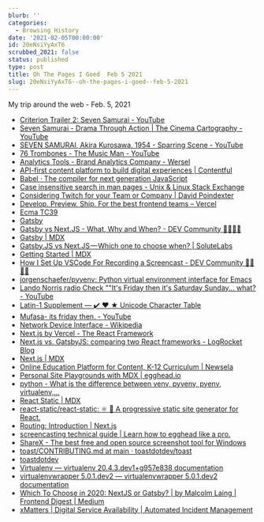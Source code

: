 ```yaml
---
blurb: ''
categories:
  - Browsing History
date: '2021-02-05T00:00:00'
id: 20eNsiYyAxT6
scrubbed_2021: false
status: published
type: post
title: Oh The Pages I Goed  Feb 5 2021
slug: 20eNsiYyAxT6--oh-the-pages-i-goed--feb-5-2021
---
```


My trip around the web - Feb. 5, 2021

- [Criterion Trailer 2: Seven Samurai - YouTube](https://www.youtube.com/watch?v=zNqQXC8Tv8U)
- [Seven Samurai - Drama Through Action | The Cinema Cartography - YouTube](https://www.youtube.com/watch?v=jZSRxp-dJ-Q)
- [SEVEN SAMURAI, Akira Kurosawa, 1954 - Sparring Scene - YouTube](https://www.youtube.com/watch?v=GF5U83UIX1o)
- [76 Trombones - The Music Man - YouTube](https://www.youtube.com/watch?v=eBQWsBiM5YY)
- [Analytics Tools - Brand Analytics Company - Wersel](https://wersel.io/)
- [API-first content platform to build digital experiences | Contentful](https://www.contentful.com/)
- [Babel · The compiler for next generation JavaScript](https://babeljs.io/repl#?browsers=defaults%2C%20not%20ie%2011%2C%20not%20ie_mob%2011&build=&builtIns=false&spec=false&loose=false&code_lz=Q&debug=false&forceAllTransforms=false&shippedProposals=false&circleciRepo=&evaluate=false&fileSize=false&timeTravel=false&sourceType=module&lineWrap=false&presets=env%2Creact%2Cstage-2&prettier=false&targets=&version=7.12.14&externalPlugins=)
- [Case insensitive search in man pages - Unix & Linux Stack Exchange](https://unix.stackexchange.com/questions/101295/case-insensitive-search-in-man-pages)
- [Considering Twitch for your Team or Company | David Poindexter](https://www.dpoindexter.com/notes/twitch-for-companies/)
- [Develop. Preview. Ship. For the best frontend teams – Vercel](https://vercel.com/)
- [Ecma TC39](https://github.com/tc39)
- [Gatsby](https://www.gatsbyjs.com/)
- [Gatsby vs Next.JS - What, Why and When? - DEV Community 👩‍💻👨‍💻](https://dev.to/jameesy/gatsby-vs-next-js-what-why-and-when-4al5)
- [Gatsby | MDX](https://mdxjs.com/getting-started/gatsby)
- [Gatsby.JS vs Next.JS — Which one to choose when? | SoluteLabs](https://www.solutelabs.com/blog/gatsby-js-vs-next-js-which-one-to-choose-when)
- [Getting Started | MDX](https://mdxjs.com/getting-started/#getting-started)
- [How I Set Up VSCode For Recording a Screencast - DEV Community 👩‍💻👨‍💻](https://dev.to/5t3ph/how-i-set-up-vscode-for-recording-a-screencast-be7)
- [jorgenschaefer/pyvenv: Python virtual environment interface for Emacs](https://github.com/jorgenschaefer/pyvenv)
- [Lando Norris radio Check ""It's Friday then it's Saturday Sunday... what? - YouTube](https://www.youtube.com/watch?v=Acgh9apBRRo&feature=youtu.be)
- [Latin-1 Supplement — ✔️ ❤️ ★ Unicode Character Table](https://unicode-table.com/en/#00F7)
- [Mufasa- its friday then. - YouTube](https://www.youtube.com/watch?v=1AnG04qnLqI&feature=youtu.be)
- [Network Device Interface - Wikipedia](https://en.wikipedia.org/wiki/Network_Device_Interface)
- [Next.js by Vercel - The React Framework](https://nextjs.org/)
- [Next.js vs. GatsbyJS: comparing two React frameworks - LogRocket Blog](https://blog.logrocket.com/next-js-vs-gatsbyjs-a-developers-perspective/)
- [Next.js | MDX](https://mdxjs.com/getting-started/next)
- [Online Education Platform for Content, K-12 Curriculum | Newsela](https://newsela.com/)
- [Personal Site Playgrounds with MDX | egghead.io](https://egghead.io/lessons/mdx-personal-site-playgrounds-with-mdx)
- [python - What is the difference between venv, pyvenv, pyenv, virtualenv,...](https://stackoverflow.com/questions/41573587/what-is-the-difference-between-venv-pyvenv-pyenv-virtualenv-virtualenvwrappe)
- [React Static | MDX](https://mdxjs.com/getting-started/react-static)
- [react-static/react-static: ⚛️ 🚀 A progressive static site generator for React.](https://github.com/react-static/react-static/tree/master/)
- [Routing: Introduction | Next.js](https://nextjs.org/docs/routing/introduction)
- [screencasting technical guide | Learn how to egghead like a pro.](https://howtoegghead.com/instructor/screencasting/)
- [ShareX - The best free and open source screenshot tool for Windows](https://getsharex.com/)
- [toast/CONTRIBUTING.md at main · toastdotdev/toast](https://github.com/toastdotdev/toast/blob/main/CONTRIBUTING.md)
- [toastdotdev](https://github.com/toastdotdev)
- [Virtualenv — virtualenv 20.4.3.dev1+g957e838 documentation](https://virtualenv.pypa.io/en/latest/)
- [virtualenvwrapper 5.0.1.dev2 — virtualenvwrapper 5.0.1.dev2 documentation](https://virtualenvwrapper.readthedocs.io/en/latest/)
- [Which To Choose in 2020: NextJS or Gatsby? | by Malcolm Laing | Frontend Digest | Medium](https://medium.com/frontend-digest/which-to-choose-in-2020-nextjs-vs-gatsby-1aa7ca279d8a)
- [xMatters | Digital Service Availability | Automated Incident Management](https://www.xmatters.com/)
